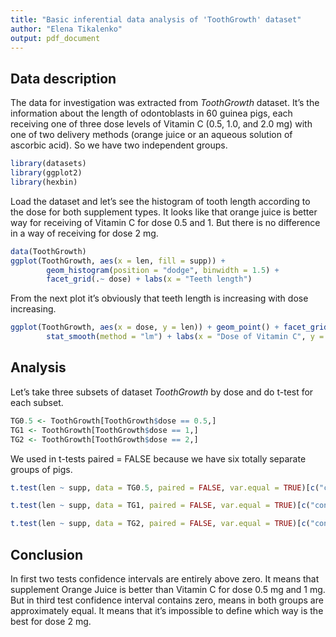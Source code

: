 ```yaml
---
title: "Basic inferential data analysis of 'ToothGrowth' dataset"
author: "Elena Tikalenko"
output: pdf_document
---
```



Data description
-----------------------------------------------------------------------------------------------------------------
The data for investigation was extracted from *ToothGrowth* dataset. It's the information about the length of odontoblasts in 60 guinea pigs, each receiving one of three dose levels of Vitamin C (0.5, 1.0, and 2.0 mg) with one of two delivery methods (orange juice or an aqueous solution of ascorbic acid). So we have two independent groups.
```r
library(datasets)
library(ggplot2)
library(hexbin)
```
Load the dataset and let's see the histogram of tooth length according to the dose for both supplement types. It looks like that orange juice is better way for receiving of Vitamin C for dose 0.5 and 1. But there is no difference in a way of receiving for dose 2 mg.
```r
data(ToothGrowth)
ggplot(ToothGrowth, aes(x = len, fill = supp)) + 
        geom_histogram(position = "dodge", binwidth = 1.5) + 
        facet_grid(.~ dose) + labs(x = "Teeth length")
```
From the next plot it's obviously that teeth length is increasing with dose increasing.

```r
ggplot(ToothGrowth, aes(x = dose, y = len)) + geom_point() + facet_grid(.~ supp) + 
        stat_smooth(method = "lm") + labs(x = "Dose of Vitamin C", y = "Teeth Length")
```

Analysis
----------------------------------------------------------------------------------------------------------------

Let's take three subsets of dataset *ToothGrowth* by dose and do t-test for each subset.

```r
TG0.5 <- ToothGrowth[ToothGrowth$dose == 0.5,]
TG1 <- ToothGrowth[ToothGrowth$dose == 1,]
TG2 <- ToothGrowth[ToothGrowth$dose == 2,]
```
We used in t-tests paired = FALSE because we have six totally separate groups of pigs.
```r
t.test(len ~ supp, data = TG0.5, paired = FALSE, var.equal = TRUE)[c("conf.int","estimate")]
```
```r
t.test(len ~ supp, data = TG1, paired = FALSE, var.equal = TRUE)[c("conf.int","estimate")]
```
```r
t.test(len ~ supp, data = TG2, paired = FALSE, var.equal = TRUE)[c("conf.int","estimate")]
```

Conclusion
-----------------------------------------------------------------------------------------------------------------
In first two tests confidence intervals are entirely above zero. It means that supplement Orange Juice is better than Vitamin C for dose 0.5 mg and 1 mg. But in third test confidence interval contains zero, means in both groups are  approximately equal. It means that it's impossible to define which way is the best for dose 2 mg.